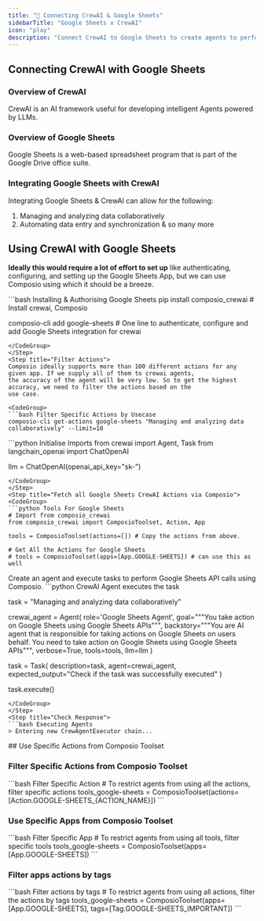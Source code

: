 ```yaml
---
title: "🚀 Connecting CrewAI & Google Sheets"
sidebarTitle: "Google Sheets x CrewAI"
icon: "play"
description: "Connect CrewAI to Google Sheets to create agents to perform tasks using natural language"
---
```


## Connecting CrewAI with Google Sheets

### Overview of CrewAI

CrewAI is an AI framework useful for developing intelligent Agents powered by LLMs.

### Overview of Google Sheets

Google Sheets is a web-based spreadsheet program that is part of the Google Drive office suite.

### Integrating Google Sheets with CrewAI

Integrating Google Sheets & CrewAI can allow for the following:

1. Managing and analyzing data collaboratively
2. Automating data entry and synchronization
& so many more

## Using CrewAI with Google Sheets

<Steps>
<Step title="Setting Up the Environment">

**Ideally this would require a lot of effort to set up** like authenticating, configuring, and setting up the Google Sheets App, but we can use Composio using which it should be a breeze.

<CodeGroup>
```bash Installing & Authorising Google Sheets
pip install composio_crewai # Install crewai, Composio 

composio-cli add google-sheets # One line to authenticate, configure and add Google Sheets integration for crewai
```
</CodeGroup>
</Step>
<Step title="Filter Actions">
Composio ideally supports more than 100 different actions for any given app. If we supply all of them to crewai agents, 
the accuracy of the agent will be very low. So to get the highest accuracy, we need to filter the actions based on the 
use case.

<CodeGroup>
```bash Filter Specific Actions by Usecase
composio-cli get-actions google-sheets "Managing and analyzing data collaboratively" --limit=10
```
</CodeGroup>

</Step>
<Step title="Import Base Packages">

<CodeGroup>
```python Initialise Imports
from crewai import Agent, Task
from langchain_openai import ChatOpenAI

llm = ChatOpenAI(openai_api_key="sk-<OPENAI KEY>")
```
</CodeGroup>
</Step>
<Step title="Fetch all Google Sheets CrewAI Actions via Composio">
<CodeGroup>
```python Tools For Google Sheets
# Import from composio_crewai
from composio_crewai import ComposioToolset, Action, App

tools = ComposioToolset(actions=[]) # Copy the actions from above. 

# Get All the Actions for Google Sheets
# tools = ComposioToolset(apps=[App.GOOGLE-SHEETS]) # can use this as well
```
</CodeGroup>
</Step>
<Step title="Execute the Agent">
Create an agent and execute tasks to perform Google Sheets API calls using Composio. 
<CodeGroup>
```python CrewAI Agent executes the task

task = "Managing and analyzing data collaboratively"

crewai_agent = Agent(
    role='Google Sheets Agent',
    goal="""You take action on Google Sheets using Google Sheets APIs""",
    backstory="""You are AI agent that is responsible for taking actions on Google Sheets on users behalf. You need to take action on Google Sheets using Google Sheets APIs""",
    verbose=True,
    tools=tools,
    llm=llm
)

task = Task(
    description=task,
    agent=crewai_agent,
    expected_output="Check if the task was successfully executed"
)

task.execute()
```
</CodeGroup>
</Step>
<Step title="Check Response">
```bash Executing Agents
> Entering new CrewAgentExecutor chain...
```
</Step>
</Steps>
## Use Specific Actions from Composio Toolset

### Filter Specific Actions from Composio Toolset

<CodeGroup>
```bash Filter Specific Action
# To restrict agents from using all the actions, filter specific actions
tools_google-sheets = ComposioToolset(actions=[Action.GOOGLE-SHEETS_{ACTION_NAME}])
```
</CodeGroup>

### Use Specific Apps from Composio Toolset
<CodeGroup>
```bash Filter Specific App
# To restrict agents from using all tools, filter specific tools
tools_google-sheets = ComposioToolset(apps=[App.GOOGLE-SHEETS])
```
</CodeGroup>

### Filter apps actions by tags 
<CodeGroup>
```bash Filter actions by tags
# To restrict agents from using all actions, filter the actions by tags
tools_google-sheets = ComposioToolset(apps=[App.GOOGLE-SHEETS], tags=[Tag.GOOGLE-SHEETS_IMPORTANT])
```
</CodeGroup>